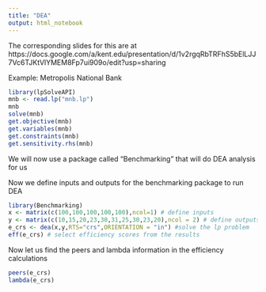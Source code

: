 ```yaml
---
title: "DEA"
output: html_notebook
---
```


The corresponding slides for this are at https://docs.google.com/a/kent.edu/presentation/d/1v2rgqRbTRFhS5bElLJJ7Vc6TJKtVlYMEM8Fp7ui909o/edit?usp=sharing 

Example: Metropolis National Bank

```r
library(lpSolveAPI)
mnb <- read.lp("mnb.lp")
mnb
solve(mnb)
get.objective(mnb)
get.variables(mnb)
get.constraints(mnb)
get.sensitivity.rhs(mnb)
```

We will now use a package called "Benchmarking" that will do DEA analysis for us

Now we define inputs and outputs for the benchmarking package to run DEA
```r
library(Benchmarking)
x <- matrix(c(100,100,100,100,100),ncol=1) # define inputs
y <- matrix(c(10,15,20,23,30,31,25,30,23,20),ncol = 2) # define outputs
e_crs <- dea(x,y,RTS="crs",ORIENTATION = "in") #solve the lp problem
eff(e_crs) # select efficiency scores from the results
```

Now let us find the peers and lambda information in the efficiency calculations
```r
peers(e_crs)
lambda(e_crs)
```

